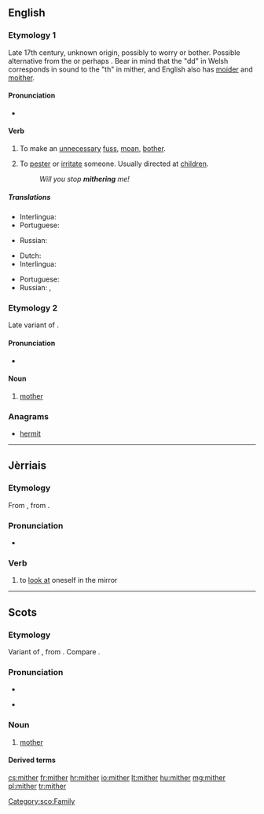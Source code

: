 ==English==
{{was wotd|2012|July|21}}

===Etymology 1===
Late 17th century, unknown origin, possibly {{etyl|cy|en}} {{term|moedrodd|lang=cy}} to worry or bother. Possible alternative from the {{etyl|cy|en}} {{term|meidda||to beg for whey|lang=cy}} or perhaps {{term|meiddio||to dare or venture|lang=cy}}. Bear in mind that the "dd" in Welsh corresponds in sound to the "th" in mither, and English also has [[moider]] and [[moither]].

====Pronunciation====
* {{IPA|/ˈmaɪθər/|lang=en}}

====Verb====
{{en-verb|mithers|mithering|mithered|mithered}}

# {{context|intransitive|Northern England|lang=en}} To make an [[unnecessary]] [[fuss]], [[moan]], [[bother]].
# {{context|transitive|lang=en}} To [[pester]] or [[irritate]] someone. Usually directed at [[children]].
#: ''Will you stop '''mithering''' me!''

=====Translations=====
{{trans-top|intransitive: to mither}}
* Interlingua: {{t|ia|preoccupar se de bagatelas}}
* Portuguese: {{t|pt|[[fazer]] [[queixume]]}}
{{trans-mid}}
* Russian: {{t+|ru|раздражать|tr=razdražátʹ}}
{{trans-bottom}}

{{trans-top|transitive to mither}}
* Dutch: {{t+|nl|lastigvallen}}
* Interlingua: {{t|ia|importunar}}
{{trans-mid}}
* Portuguese: {{t+|pt|importunar}}
* Russian: {{t+|ru|докучать|tr=dokučátʹ}}, {{t+|ru|донимать|tr=donimátʹ}}
{{trans-bottom}}

===Etymology 2===
Late variant of {{etyl|ang|en}} {{m|ang|mōdor}}.

====Pronunciation====
* {{IPA|/ˈmɪθəɹ/|lang=en}}

====Noun====
{{en-noun}}

# {{context|Scotland|and|Northern England|lang=en}} [[mother]]

===Anagrams===
* [[hermit#English|hermit]]

----

==Jèrriais==

===Etymology===
From {{etyl|fro|roa-jer}} {{term|mirer||to look at; to watch|lang=fro}}, from {{etyl|la|roa-jer}} {{term|miror|mīror, mīrārī|be amazed at|lang=la}}.

===Pronunciation===
* {{audio|Jer-mither.ogg|Audio}}

===Verb===
{{roa-jer-verb}}

# {{context|reflexive|s'mither|lang=roa-jer}} to [[look at]] oneself in the mirror

----

==Scots==

===Etymology===
Variant of {{term|mother|lang=en}}, from {{etyl|ang|sco}} {{m|ang|mōdor}}. Compare {{term|moder|lang=sco}}.

===Pronunciation===
* {{IPA|[ˈmɪðər]|lang=sco}}
* {{qualifier|Mid Northern Scots|Shetlandic}} {{IPA|[ˈmɪdər]|lang=sco}}

===Noun===
{{sco-noun}}

# [[mother]]

====Derived terms====
{{der3|{{l|sco|clocks-mither||a hen with chickens}}
|{{l|sco|guid-mither||mother-in-law}}
|{{l|sco|grandmither||grandmother}}
|{{l|sco|mither-brither||maternal uncle}}
|{{l|sco|mither tongue||mother tongue, native language}}
|{{l|sco|mither wit||native wit}}}}

[[Category:sco:Family]]

[[cs:mither]]
[[fr:mither]]
[[hr:mither]]
[[io:mither]]
[[lt:mither]]
[[hu:mither]]
[[mg:mither]]
[[pl:mither]]
[[tr:mither]]